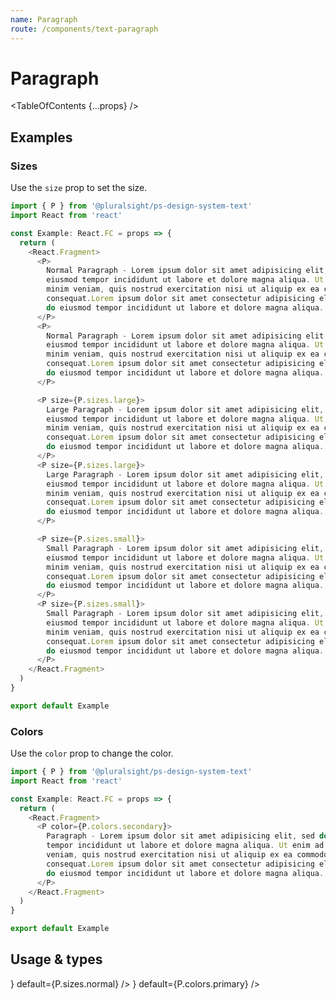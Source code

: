 ```yaml
---
name: Paragraph
route: /components/text-paragraph
---
```



# Paragraph

<TableOfContents {...props} />

## Examples

### Sizes

Use the `size` prop to set the size.

```typescript
import { P } from '@pluralsight/ps-design-system-text'
import React from 'react'

const Example: React.FC = props => {
  return (
    <React.Fragment>
      <P>
        Normal Paragraph - Lorem ipsum dolor sit amet adipisicing elit, sed do
        eiusmod tempor incididunt ut labore et dolore magna aliqua. Ut enim ad
        minim veniam, quis nostrud exercitation nisi ut aliquip ex ea commodo
        consequat.Lorem ipsum dolor sit amet consectetur adipisicing elit, sed
        do eiusmod tempor incididunt ut labore et dolore magna aliqua.
      </P>
      <P>
        Normal Paragraph - Lorem ipsum dolor sit amet adipisicing elit, sed do
        eiusmod tempor incididunt ut labore et dolore magna aliqua. Ut enim ad
        minim veniam, quis nostrud exercitation nisi ut aliquip ex ea commodo
        consequat.Lorem ipsum dolor sit amet consectetur adipisicing elit, sed
        do eiusmod tempor incididunt ut labore et dolore magna aliqua.
      </P>

      <P size={P.sizes.large}>
        Large Paragraph - Lorem ipsum dolor sit amet adipisicing elit, sed do
        eiusmod tempor incididunt ut labore et dolore magna aliqua. Ut enim ad
        minim veniam, quis nostrud exercitation nisi ut aliquip ex ea commodo
        consequat.Lorem ipsum dolor sit amet consectetur adipisicing elit, sed
        do eiusmod tempor incididunt ut labore et dolore magna aliqua.
      </P>
      <P size={P.sizes.large}>
        Large Paragraph - Lorem ipsum dolor sit amet adipisicing elit, sed do
        eiusmod tempor incididunt ut labore et dolore magna aliqua. Ut enim ad
        minim veniam, quis nostrud exercitation nisi ut aliquip ex ea commodo
        consequat.Lorem ipsum dolor sit amet consectetur adipisicing elit, sed
        do eiusmod tempor incididunt ut labore et dolore magna aliqua.
      </P>

      <P size={P.sizes.small}>
        Small Paragraph - Lorem ipsum dolor sit amet adipisicing elit, sed do
        eiusmod tempor incididunt ut labore et dolore magna aliqua. Ut enim ad
        minim veniam, quis nostrud exercitation nisi ut aliquip ex ea commodo
        consequat.Lorem ipsum dolor sit amet consectetur adipisicing elit, sed
        do eiusmod tempor incididunt ut labore et dolore magna aliqua.
      </P>
      <P size={P.sizes.small}>
        Small Paragraph - Lorem ipsum dolor sit amet adipisicing elit, sed do
        eiusmod tempor incididunt ut labore et dolore magna aliqua. Ut enim ad
        minim veniam, quis nostrud exercitation nisi ut aliquip ex ea commodo
        consequat.Lorem ipsum dolor sit amet consectetur adipisicing elit, sed
        do eiusmod tempor incididunt ut labore et dolore magna aliqua.
      </P>
    </React.Fragment>
  )
}

export default Example
```

### Colors

Use the `color` prop to change the color.

```typescript
import { P } from '@pluralsight/ps-design-system-text'
import React from 'react'

const Example: React.FC = props => {
  return (
    <React.Fragment>
      <P color={P.colors.secondary}>
        Paragraph - Lorem ipsum dolor sit amet adipisicing elit, sed do eiusmod
        tempor incididunt ut labore et dolore magna aliqua. Ut enim ad minim
        veniam, quis nostrud exercitation nisi ut aliquip ex ea commodo
        consequat.Lorem ipsum dolor sit amet consectetur adipisicing elit, sed
        do eiusmod tempor incididunt ut labore et dolore magna aliqua.
      </P>
    </React.Fragment>
  )
}

export default Example
```

## Usage & types

<Usage
  install="npm install @pluralsight/ps-design-system-text"
  import="import { P } from '@pluralsight/ps-design-system-text'"
  packageName="text"
  version={props.version}
/>

<TypesTable>
  <TypesProp
    name="size"
    type={<TypesEnum enum={P.sizes} />}
    default={P.sizes.normal}
  />
  <TypesProp
    name="color"
    type={<TypesEnum enum={P.colors} />}
    default={P.colors.primary}
  />
  <TypesProp name="children" type="React.ReactNode" />
</TypesTable>
